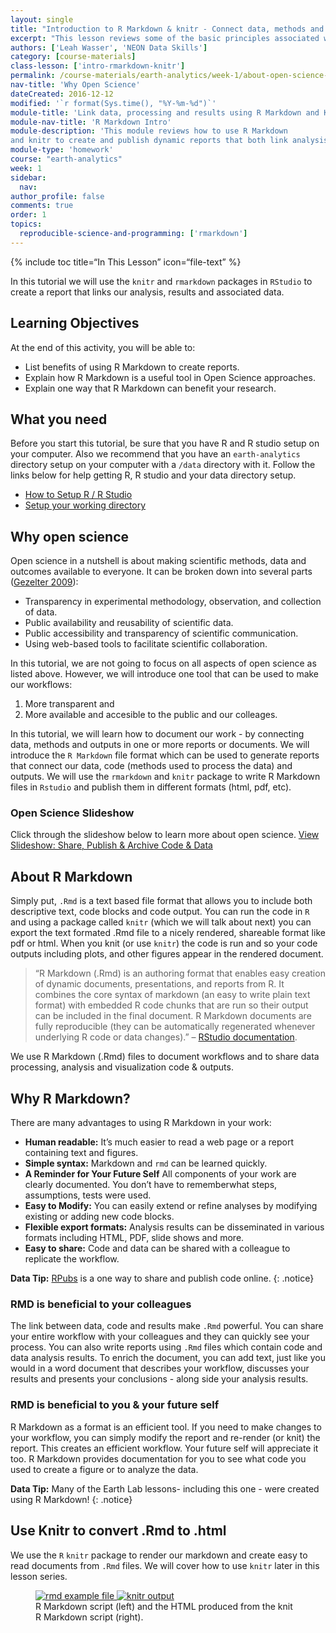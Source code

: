 ```yaml
---
layout: single
title: "Introduction to R Markdown & knitr - Connect data, methods and results"
excerpt: "This lesson reviews some of the basic principles associated with open science. It also introduces the R Markdown format - which can be used to document and publish methods and results in a report format."
authors: ['Leah Wasser', 'NEON Data Skills']
category: [course-materials]
class-lesson: ['intro-rmarkdown-knitr']
permalink: /course-materials/earth-analytics/week-1/about-open-science-and-why-open-science-is-important/
nav-title: 'Why Open Science'
dateCreated: 2016-12-12
modified: '`r format(Sys.time(), "%Y-%m-%d")`'
module-title: 'Link data, processing and results using R Markdown and Knitr'
module-nav-title: 'R Markdown Intro'
module-description: 'This module reviews how to use R Markdown
and knitr to create and publish dynamic reports that both link analysis, results and documentation and can be easily updated as data and methods are modified / updates.'
module-type: 'homework'
course: "earth-analytics"
week: 1
sidebar:
  nav:
author_profile: false
comments: true
order: 1
topics:
  reproducible-science-and-programming: ['rmarkdown']
---
```

{% include toc title="In This Lesson" icon="file-text" %}

In this tutorial we will use the `knitr` and `rmarkdown` packages in
`RStudio` to create a report that links our analysis, results and associated data.

<div class='notice--success' markdown="1">

## <i class="fa fa-graduation-cap" aria-hidden="true"></i> Learning Objectives
At the end of this activity, you will be able to:

* List benefits of using R Markdown to create reports.
* Explain how R Markdown is a useful tool in Open Science approaches.
* Explain one way that R Markdown can benefit your research.

## <i class="fa fa-check-square-o fa-2" aria-hidden="true"></i> What you need

Before you start this tutorial, be sure that you have  R and R studio setup on
your computer. Also we recommend that you have an `earth-analytics` directory
setup on your computer with a `/data` directory with it. Follow the links below
for help getting R, R studio and your data directory setup.

* [How to Setup R / R Studio](/course-materials/earth-analytics/week-1/setup-r-rstudio/)
* [Setup your working directory](/course-materials/earth-analytics/week-1/setup-working-directory/)


</div>

## Why open science

Open science in a nutshell is about making scientific methods, data and outcomes
available to everyone. It can be broken down into several parts (<a href="http://www.openscience.org/blog/?p=269" target="_blank">Gezelter 2009</a>):

* Transparency in experimental methodology, observation, and collection of data.
* Public availability and reusability of scientific data.
* Public accessibility and transparency of scientific communication.
* Using web-based tools to facilitate scientific collaboration.

In this tutorial, we are not going to focus on all aspects of open science as
listed above. However, we will introduce one tool that can be used to make our
workflows:

1. More transparent and
2. More available and accesible to the public and our colleages.

In this tutorial, we will learn how to document our work - by connecting data,
methods and outputs in one or more reports or documents. We will introduce the
`R Markdown` file format which can be used to generate reports that connect our
data, code (methods used to process the data) and outputs. We will use the
`rmarkdown` and `knitr` package to write R Markdown files in `Rstudio` and
publish them in different formats (html, pdf, etc).

### Open Science Slideshow

Click through the slideshow below to learn more about open science.
<a class="btn btn-info" href="{{ site.baseurl }}/slide-shows/share-publish-archive/" target= "_blank"> <i class="fa fa-youtube-play" aria-hidden="true"></i>
View Slideshow: Share, Publish & Archive Code & Data</a>

## About R Markdown

Simply put, `.Rmd` is a text based file format that allows you to include both
descriptive text, code blocks and code output. You can run the code in `R` and
using a package called `knitr` (which we will talk about next) you can export the
text formated .Rmd file to a nicely rendered, shareable format like pdf or html.
When you knit (or use `knitr`) the code is run and so your code outputs including
plots, and other figures appear in the rendered document.

> “R Markdown (.Rmd) is an authoring format that enables easy creation of dynamic
documents, presentations, and reports from R. It combines the core syntax of
markdown (an easy to write plain text format) with embedded R code chunks that
are run so their output can be included in the final document. R Markdown
documents are fully reproducible (they can be automatically regenerated whenever
underlying R code or data changes)."
-- <a href="http://rmarkdown.rstudio.com/" target="_blank">RStudio documentation</a>.


We use R Markdown (.Rmd) files to document workflows and to share data processing,
analysis and visualization code & outputs.

## Why R Markdown?
There are many advantages to using R Markdown in your work:

* **Human readable:** It's much easier to read a web page or a report containing text and figures.
* **Simple syntax:** Markdown and `rmd` can be learned quickly.
* **A Reminder for Your Future Self** All components of your work are clearly documented. You don't have to rememberwhat steps, assumptions, tests were used.
* **Easy to Modify:** You can easily extend or refine analyses by modifying existing or adding new
code blocks.
* **Flexible export formats:** Analysis results can be disseminated in various formats including HTML, PDF,
slide shows and more.
* **Easy to share:** Code and data can be shared with a colleague to replicate the workflow.

<i class="fa fa-star"></i> **Data Tip:**
<a href="https://rpubs.com/" target= "_blank ">RPubs</a> is a one way to
share and publish code online.
{: .notice}

### RMD is beneficial to your colleagues
The link between data, code and results make `.Rmd` powerful. You can share your
entire workflow with your colleagues and they can quickly see your process. You
can also write reports using `.Rmd` files which contain code and data
analysis results. To enrich the document, you can add text, just like you would
in a word document that describes your workflow, discusses your results and
presents your conclusions - along side your analysis results.

### RMD is beneficial to you & your future self

R Markdown as a format is an efficient tool. If you need to make changes to your
workflow, you can simply modify the report and re-render (or knit) the report.
This creates an efficient workflow. Your future self will appreciate it too.
R Markdown provides documentation for you to see what code you used to create a
figure or to analyze the data.

<i class="fa fa-star"></i> **Data Tip:** Many of the Earth Lab lessons- including
this one - were created using R Markdown!
{: .notice}


## Use Knitr to convert .Rmd to .html

We use the `R` `knitr` package to render our markdown and create easy to read
documents from `.Rmd` files. We will cover how to use `knitr` later in this
lesson series.

<figure class="half">
	<a href="{{ site.baseurl }}/images/course-materials/earth-analytics/week-1/intro-knitr-rmd/rmd-file.png">
	<img src="{{ site.baseurl }}/images/course-materials/earth-analytics/week-1/intro-knitr-rmd/rmd-file.png" alt="rmd example file">
	</a>
	<a href="{{ site.baseurl }}/images/course-materials/earth-analytics/week-1/intro-knitr-rmd/knitr-output.png">
	<img src="{{ site.baseurl }}/images/course-materials/earth-analytics/week-1/intro-knitr-rmd/knitr-output.png" alt="knitr output">
	</a>
	<figcaption>R Markdown script (left) and the HTML produced from the knit R
	Markdown script (right).
	</figcaption>
</figure>
